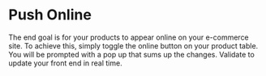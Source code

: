 # Push Online

The end goal is for your products to appear online on your e-commerce site. To achieve this, simply toggle the online button on your product table. You will be prompted with a pop up that sums up the changes. Validate to update your front end in real time. 